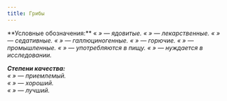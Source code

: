 ```yaml
---
title: Грибы
---
```


<BlockquoteBox warning>
**Условные обозначения:**  
« <i class="fa fa-exclamation-triangle"/> » — ядовитые.  
« <i class="fa fa-heart"/> » — лекарственные.  
« <i class="fa fa-bed"/> » — седативные.  
« <i class="fa fa-eye"/> » — галлюциногенные.  
« <i class="fa fa-bomb"/> » — горючие.  
« <i class="fa fa-industry"/> » — промышленные.  
« <i class="fa fa-cutlery"/> » — употребляются в пищу.  
« <i class="fa fa-search"/> » — нуждается в исследовании.  

**Степени качества:**  
« <i class="fa fa-heart lvl1"/> » — приемлемый.  
« <i class="fa fa-heart lvl2"/> » — хороший.  
« <i class="fa fa-heart lvl3"/> » — лучший.  
</BlockquoteBox>

<Board columns={4} mobileColumns={3}>
    <ButtonHerbarium href="bloody-tooth" hallucinogenic={3} poisonous={1} src="/menu/guidebook/books/herbarium/mushrooms/bloody-tooth/pic.jpg" title="Кровавый Зуб" />
    <ButtonHerbarium href="ghostool" poisonous={3} src="/menu/guidebook/books/herbarium/mushrooms/ghostool/pic.jpg" title="Призрачная Поганка" />
    <ButtonHerbarium href="gortonna" sedative={2} healing={3} src="/menu/guidebook/books/herbarium/mushrooms/gortonna/pic.jpg" title="Гортонна" />
    <ButtonHerbarium href="malica" industrial={2} hallucinogenic={2} src="/menu/guidebook/books/herbarium/mushrooms/malica/pic.jpg" title="Злонамерка" />
</Board>